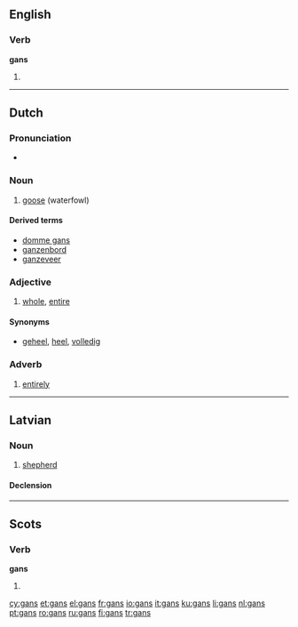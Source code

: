 {{see|Gans}}
==English==

===Verb===
'''gans'''

# {{Geordie}} {{third-person singular of|[[gan]]}}

----

==Dutch==

===Pronunciation===
*{{audio|Nl-gans.ogg|audio}}

===Noun===
{{nl-noun|g=f|ganzen|gansje|dimpl=gansjes}}

# [[goose]] (waterfowl)

====Derived terms====
*[[domme gans]] 
*[[ganzenbord]] 
*[[ganzeveer]] 

===Adjective===
{{nl-adj|infl=ganse|-|-}}

# [[whole]], [[entire]]

====Synonyms====
*[[geheel]], [[heel]], [[volledig]]

===Adverb===
{{infl|nl|adverb}}

# [[entirely]]

----

==Latvian==

===Noun===
{{infl|lv|noun|gender=m}}

# [[shepherd]]

====Declension====
{{lv-noun-d1|gan|s}}

----

==Scots==

===Verb===
'''gans'''

# {{third-person singular of|[[gan#Scots|gan]]|lang=Scots}}

[[cy:gans]]
[[et:gans]]
[[el:gans]]
[[fr:gans]]
[[io:gans]]
[[it:gans]]
[[ku:gans]]
[[li:gans]]
[[nl:gans]]
[[pt:gans]]
[[ro:gans]]
[[ru:gans]]
[[fi:gans]]
[[tr:gans]]